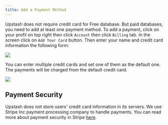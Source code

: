 ```yaml
---
title: Add a Payment Method
---
```


Upstash does not require credit card for Free database. But paid databases, you
need to add at least one payment method. To add a payment, click on your profil
on top right then click `Account` then click `Billing` tab. In the screen click
on `Add Your Card` button. Then enter your name and credit card information the
following form:

<Frame><img src="/img/addpaymentmethod/ccform.png"/></Frame>

You can enter multiple credit cards and set one of them as the default one. The
payments will be charged from the default credit card.

<Frame><img src="/img/addpaymentmethod/cardlist.png" /></Frame>

## Payment Security

Upstash does not store users' credit card information in its servers. We use
Stripe Inc payment processing company to handle payments. You can read more
about payment security in Stripe
[here](https://stripe.com/docs/security/stripe).
